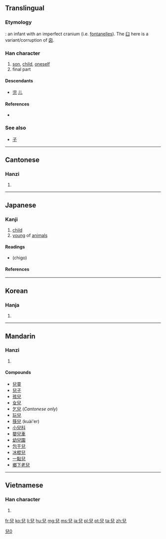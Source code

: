 {{also|児|儿}}

==Translingual==
{{ja-forms|[[児]]|[[儿]]|兒}}

===Etymology===
{{liushu|p}}: an infant with an imperfect cranium (i.e. [[w:fontanelle|fontanelles]]). The [[臼]] here is a variant/corruption of [[囟]].

===Han character===
{{Han char|rn=10|rad=儿|as=06|sn=8|four=7721<sub>7</sub>|canj=竹X竹山 (HXHU)|ids=⿱[[臼]][[儿]]}}

# [[son]], [[child]], [[oneself]]
# final part

====Descendants====
* [[児]] [[儿]]

====References====
* {{Han ref|kx=0125.030|dkj=01365|dj=0265.060|hdz=10272.050|uh=5152|ud=20818|bh=A8E0|bd=43232}}

===See also===
* [[子]]

----

==Cantonese==

===Hanzi===
{{yue-hanzi|jyut=[[ji4]], [[ngai4]]|y=yi4|sim=儿}}

# {{defn|lang=yue|sort=儿06}}

----

==Japanese==
{{ja-forms|[[児]]|[[儿]]|[[兒]]}}

===Kanji===
{{ja-kanji|grade=n|rs=儿06}}

# [[child]]
# [[young]] of [[animals]]

====Readings====
* {{ja-readings|kanon=[[じ]] (ji), [[げい]] (gei)|goon=[[に]] (ni), [[げ]] (ge)|kun=[[こ]] (ko)|nanori=[[ちご]]}} (chigo)

====References====
{{ja-kref
|jis= 513B
|ku= 4927
|shift= 995A
|euc= D1BB
|freq= ''[[kyūjitai]]''
|nelson= 3850
|newnelson= 357
|halpern= 2625
|kld= ''not listed''
|heisig= ''not listed''
|tuttle= 4c3.3
}}

[[Category:CJKV characters simplified differently in Japan and China|兒0]]

----

==Korean==

===Hanja===
{{ko-hanja|hangeul=아|rv=a|mr=a}}

# {{defn|lang=ko|sort=儿06}}

----

==Mandarin==

===Hanzi===
{{cmn-hanzi|sim=儿|pin=[[ér]] ([[er2]]), [[er]] ([[er5]])|wg=erh<sup>2</sup>, erh<sup>5</sup>}}

# {{defn|lang=cmn|sort=儿06}}

====Compounds====
* [[兒童]]
* [[兒子]]
* [[孩兒]]
* [[女兒]]
* [[乞兒]] (''Cantonese only'')
* [[玩兒]]
* [[筷兒]] (kuài'er)
* [[小兒科]]
* [[嬰兒車]]
* [[幼兒園]]
* [[包干兒]]
* [[冰棍兒]]
* [[一點兒]]
* [[鄉下老兒]]

----

==Vietnamese==

===Han character===
{{vi-hantu|[[nhi]], [[nghê]], [[nhẻ]]|rs=儿06}}

# {{defn|lang=vi|sort=儿06}}

[[fr:兒]]
[[ko:兒]]
[[li:兒]]
[[hu:兒]]
[[mg:兒]]
[[ms:兒]]
[[ja:兒]]
[[pl:兒]]
[[pt:兒]]
[[ta:兒]]
[[zh:兒]]